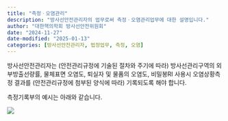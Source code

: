 ```yaml
---
title: "측정ㆍ오염관리"
description: "방사선안전관리자의 업무로써 측정ㆍ오염관리업무에 대한 설명입니다."
author: "대한핵의학회 방사선안전위원회"
date: "2024-11-27"
date-modified: "2025-01-13"
categories: [방사선안전관리자, 법정업무, 측정, 오염]
---
```


방사선안전관리자는 (안전관리규정에 기술된 절차와 주기에 따라) 방사선관리구역의 외부방출선량률, 물체표면 오염도, 퇴실자 및 물품의 오염도, 비밀봉RI 사용시 오염상황측정 결과를 (안전관리규정에 첨부된 양식에 따라) 기록되도록 해야 합니다.

측정기록부의 예시는 아래와 같습니다.

![](images/선량측정기록부.JPG)
